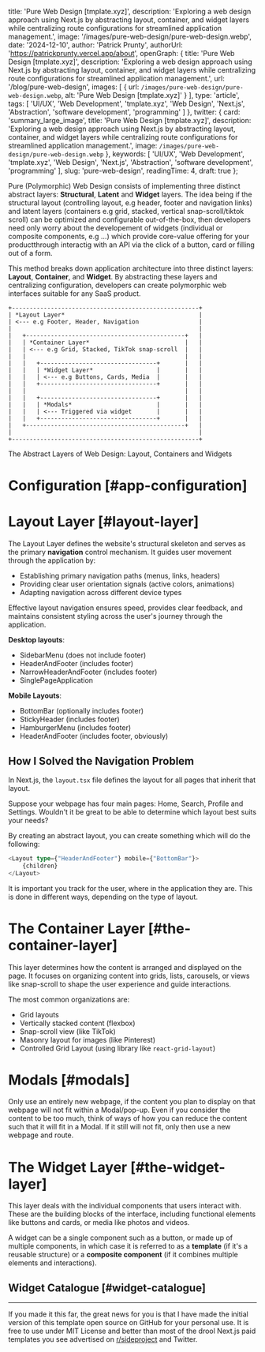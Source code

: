 
  title: 'Pure Web Design [tmplate.xyz]',
  description: 'Exploring a web design approach using Next.js by abstracting layout, container, and widget layers while centralizing route configurations for streamlined application management.',
  image: '/images/pure-web-design/pure-web-design.webp',
  date: '2024-12-10',
  author: 'Patrick Prunty',
  authorUrl: 'https://patrickprunty.vercel.app/about',
  openGraph: {
    title: 'Pure Web Design [tmplate.xyz]',
    description: 'Exploring a web design approach using Next.js by abstracting layout, container, and widget layers while centralizing route configurations for streamlined application management.',
    url: '/blog/pure-web-design',
    images: [
      {
        url: `/images/pure-web-design/pure-web-design.webp`,
        alt: 'Pure Web Design [tmplate.xyz]'
      }
    ],
    type: 'article',
    tags: [
      'UI/UX',
      'Web Development',
      'tmplate.xyz',
      'Web Design',
      'Next.js',
      'Abstraction',
      'software development',
      'programming'
    ]
  },
  twitter: {
    card: 'summary_large_image',
    title: 'Pure Web Design [tmplate.xyz]',
    description: 'Exploring a web design approach using Next.js by abstracting layout, container, and widget layers while centralizing route configurations for streamlined application management.',
    image: `/images/pure-web-design/pure-web-design.webp`
  },
  keywords: [
    'UI/UX',
    'Web Development',
    'tmplate.xyz',
    'Web Design',
    'Next.js',
    'Abstraction',
  'software development',
  'programming'
  ],
  slug: 'pure-web-design',
  readingTime: 4,
  draft: true
};

Pure (Polymorphic) Web Design consists of implementing three distinct abstract layers:
**Structural**, **Latent** and **Widget** layers. The idea being if the structural layout 
(controlling layout, e.g header, footer and navigation links) and latent layers (containers e.g grid, 
stacked, vertical snap-scroll/tiktok scroll) can be optimized and configurable out-of-the-box, then 
developers need only worry about the developement of widgets (individual or composite components, e.g ...) 
which provide core-value offering for your productthrough interactig with an API via the click of a button, card or 
filling out of a form. 


This method breaks down application architecture into three distinct layers: **Layout**, **Container**, and **Widget**.
By abstracting these layers and centralizing configuration, developers can create polymorphic web interfaces suitable
for any SaaS product.

```text
+-----------------------------------------------------+
| *Layout Layer*                                      |
| <--- e.g Footer, Header, Navigation                 |
|                                                     |
|   +---------------------------------------------+   |
|   | *Container Layer*                           |   |
|   | <--- e.g Grid, Stacked, TikTok snap-scroll  |   |
|   |                                             |   |
|   |   +---------------------------------+       |   |
|   |   | *Widget Layer*                  |       |   |
|   |   | <--- e.g Buttons, Cards, Media  |       |   |
|   |   +---------------------------------+       |   |
|   |                                             |   |
|   |   +---------------------------------+       |   |
|   |   | *Modals*                        |       |   |
|   |   | <--- Triggered via widget       |       |   |
|   |   +---------------------------------+       |   |
|   +---------------------------------------------+   |
|                                                     |
+-----------------------------------------------------+
```
<Caption>The Abstract Layers of Web Design: Layout, Containers and Widgets</Caption>


# Configuration [#app-configuration]


# Layout Layer [#layout-layer]

The Layout Layer defines the website's structural skeleton and serves as the primary **navigation** control mechanism. It guides user movement through the application by:

- Establishing primary navigation paths (menus, links, headers)
- Providing clear user orientation signals (active colors, animations)
- Adapting navigation across different device types

Effective layout navigation ensures speed, provides clear feedback, and maintains consistent styling across the user's journey through the application.

**Desktop layouts**:

- SidebarMenu (does not include footer)
- HeaderAndFooter (includes footer)
- NarrowHeaderAndFooter (includes footer)
- SinglePageApplication

**Mobile Layouts**:

- BottomBar (optionally includes footer)
- StickyHeader (includes footer)
- HamburgerMenu (includes footer)
- HeaderAndFooter (includes footer, obviously)

## How I Solved the Navigation Problem

In Next.js, the `layout.tsx` file defines the layout for all pages that inherit that layout.

Suppose your webpage has four main pages: Home, Search, Profile and Settings. Wouldn't it be great to be able to determine
which layout best suits your needs?

By creating an
abstract layout, you can create something which will do the following:

```typescript
<Layout type={"HeaderAndFooter"} mobile={"BottomBar"}>
    {children}
</Layout>
```

It is important you track for the user, where in the application they are. This is done in different ways, depending on the 
type of layout.

# The Container Layer [#the-container-layer]

This layer determines how the content is arranged and displayed on the page. It focuses on organizing content into
grids, lists, carousels, or views like snap-scroll to shape the user experience and guide interactions.

The most common organizations are:

- Grid layouts
- Vertically stacked content (flexbox)
- Snap-scroll view (like TikTok)
- Masonry layout for images (like Pinterest)
- Controlled Grid Layout (using library like `react-grid-layout`)

# Modals [#modals]

Only use an entirely new webpage, if the content you plan to display on that webpage will not 
fit within a Modal/pop-up. Even if you consider the content to be too much, think of ways of how 
you can reduce the content such that it will fit in a Modal. If it still will not fit, only then 
use a new webpage and route.

# The Widget Layer [#the-widget-layer]

This layer deals with the individual components that users interact with. These are the building blocks of the interface,
including functional elements like buttons and cards, or media like photos and videos.

A widget can be a single component such as a button, or made up of multiple components, in which case it is referred
to as a **template** (if it's a reusable structure) or a **composite component** (if it combines multiple elements and
interactions).



## Widget Catalogue [#widget-catalogue]

*** 

If you made it this far, the great news for you is that I have made the initial 
version of this template open source on GitHub for your personal use. It is free to
use under MIT License and better than most of the drool Next.js paid templates you see
advertised on [r/sideproject]() and Twitter.


